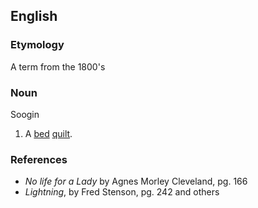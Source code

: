 ==English==

===Etymology===
A term from the 1800's 

===Noun===
Soogin 

# A [[bed]] [[quilt]].

===References===
*''No life for a Lady'' by Agnes Morley Cleveland, pg. 166
*''Lightning'', by Fred Stenson, pg. 242 and others